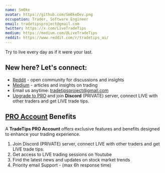 ```yaml
---
name: Sm0ke
avatar: https://github.com/Sm0keDev.png
occupation: Trader, Software Engineer
email: tradetipsproject@gmail.com
twitter: https://x.com/LiveTradeTips
medium: https://medium.com/@LiveTradeTips
reddit: https://www.reddit.com/r/tradetips_ai/
---
```


Try to live every day as if it were your last.

## New here? Let's connect:

- [Reddit](https://www.reddit.com/r/tradetips_ai/) - open community for discussions and insights
- [Medium](https://medium.com/@LiveTradeTips) - articles and insights on trading
- Email us anytime: [tradetipsproject@gmail.com](mailto:tradetipsproject@gmail.com) 
- [Upgrade to PRO](/blog/pro-account) and join **Discord** (PRIVATE) server, connect LIVE with other traders and get LIVE trade tips.

## [PRO Account](/blog/pro-account) Benefits

A **TradeTips PRO Account** offers exclusive features and benefits designed to enhance your trading experience.

1. Join Discord (PRIVATE) server, connect LIVE with other traders and get LIVE trade tips.
2. Get access to LIVE trading sessions on Youtube
3. Find the latest news and updates on stock market trends
4. Priority email Support - (max 6h response time)
